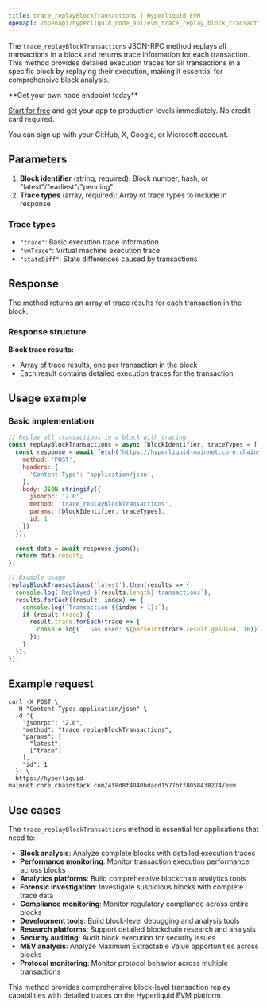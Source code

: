 ```yaml
---
title: trace_replayBlockTransactions | Hyperliquid EVM
openapi: /openapi/hyperliquid_node_api/evm_trace_replay_block_transactions.json post /evm
---
```


The `trace_replayBlockTransactions` JSON-RPC method replays all transactions in a block and returns trace information for each transaction. This method provides detailed execution traces for all transactions in a specific block by replaying their execution, making it essential for comprehensive block analysis.

<Check>
**Get your own node endpoint today**

[Start for free](https://console.chainstack.com/) and get your app to production levels immediately. No credit card required.

You can sign up with your GitHub, X, Google, or Microsoft account.
</Check>

## Parameters

1. **Block identifier** (string, required): Block number, hash, or "latest"/"earliest"/"pending"
2. **Trace types** (array, required): Array of trace types to include in response

### Trace types

- `"trace"`: Basic execution trace information
- `"vmTrace"`: Virtual machine execution trace  
- `"stateDiff"`: State differences caused by transactions

## Response

The method returns an array of trace results for each transaction in the block.

### Response structure

**Block trace results:**
- Array of trace results, one per transaction in the block
- Each result contains detailed execution traces for the transaction

## Usage example

### Basic implementation

```javascript
// Replay all transactions in a block with tracing
const replayBlockTransactions = async (blockIdentifier, traceTypes = ['trace']) => {
  const response = await fetch('https://hyperliquid-mainnet.core.chainstack.com/YOUR_ENDPOINT/evm', {
    method: 'POST',
    headers: {
      'Content-Type': 'application/json',
    },
    body: JSON.stringify({
      jsonrpc: '2.0',
      method: 'trace_replayBlockTransactions',
      params: [blockIdentifier, traceTypes],
      id: 1
    })
  });
  
  const data = await response.json();
  return data.result;
};

// Example usage
replayBlockTransactions('latest').then(results => {
  console.log(`Replayed ${results.length} transactions`);
  results.forEach((result, index) => {
    console.log(`Transaction ${index + 1}:`);
    if (result.trace) {
      result.trace.forEach(trace => {
        console.log(`  Gas used: ${parseInt(trace.result.gasUsed, 16)}`);
      });
    }
  });
});
```

## Example request

```shell Shell
curl -X POST \
  -H "Content-Type: application/json" \
  -d '{
    "jsonrpc": "2.0",
    "method": "trace_replayBlockTransactions",
    "params": [
      "latest",
      ["trace"]
    ],
    "id": 1
  }' \
  https://hyperliquid-mainnet.core.chainstack.com/4f8d8f4040bdacd1577bff8058438274/evm
```

## Use cases

The `trace_replayBlockTransactions` method is essential for applications that need to:

* **Block analysis**: Analyze complete blocks with detailed execution traces
* **Performance monitoring**: Monitor transaction execution performance across blocks
* **Analytics platforms**: Build comprehensive blockchain analytics tools
* **Forensic investigation**: Investigate suspicious blocks with complete trace data
* **Compliance monitoring**: Monitor regulatory compliance across entire blocks
* **Development tools**: Build block-level debugging and analysis tools
* **Research platforms**: Support detailed blockchain research and analysis
* **Security auditing**: Audit block execution for security issues
* **MEV analysis**: Analyze Maximum Extractable Value opportunities across blocks
* **Protocol monitoring**: Monitor protocol behavior across multiple transactions

This method provides comprehensive block-level transaction replay capabilities with detailed traces on the Hyperliquid EVM platform.
